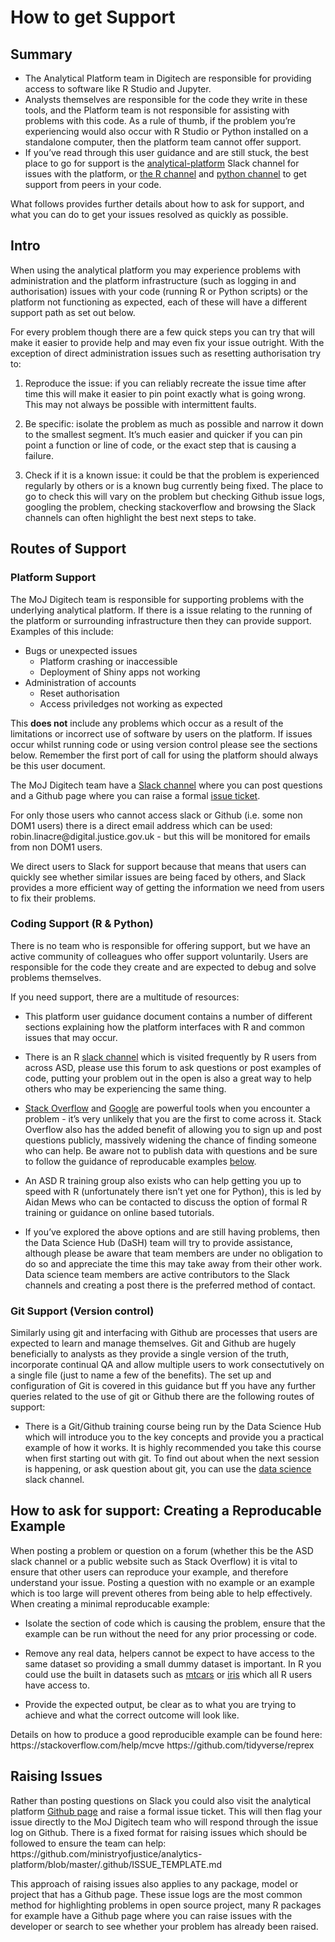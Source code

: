 # How to get Support

## Summary

- The Analytical Platform team in Digitech are responsible for providing access to software like R Studio and Jupyter. 
- Analysts themselves are responsible for the code they write in these tools, and the Platform team is not responsible for assisting with problems with this code.  As a rule of thumb, if the problem you're experiencing would also occur with R Studio or Python installed on a standalone computer, then the platform team cannot offer support.
- If you've read through this user guidance and are still stuck, the best place to go for support is the [analytical-platform](https://asdslack.slack.com/messages/C4PF7QAJZ/#) Slack channel for issues with the platform, or [the R channel](https://asdslack.slack.com/messages/C1PUCG719/#) and [python channel](https://asdslack.slack.com/messages/C1Q09V86S/#) to get support from peers in your code.

What follows provides further details about how to ask for support, and what you can do to get your issues resolved as quickly as possible.

## Intro

When using the analytical platform you may experience problems with administration and the platform infrastructure (such as logging in and authorisation) issues with your code (running R or Python scripts) or the platform not functioning as expected, each of these will have a different support path as set out below.

For every problem though there are a few quick steps you can try that will make it easier to provide help and may even fix your issue outright. With the exception of direct administration issues such as resetting authorisation try to:

1. Reproduce the issue: if you can reliably recreate the issue time after time this will make it easier to pin point exactly what is going wrong. This may not always be possible with intermittent faults.

2. Be specific: isolate the problem as much as possible and narrow it down to the smallest segment. It's much easier and quicker if you can pin point a function or line of code, or the exact step that is causing a failure.

3. Check if it is a known issue: it could be that the problem is experienced regularly by others or is a known bug currently being fixed. The place to go to check this will vary on the problem but checking Github issue logs, googling the problem, checking stackoverflow and browsing the Slack channels can often highlight the best next steps to take. 

## Routes of Support

### Platform Support

The MoJ Digitech team is responsible for supporting problems with the underlying analytical platform. If there is a issue relating to the running of the platform or surrounding infrastructure then they can provide support. Examples of this include:


* Bugs or unexpected issues
    + Platform crashing or inaccessible
    + Deployment of Shiny apps not working
    
* Administration of accounts
    + Reset authorisation
    + Access priviledges not working as expected
    
This **does not** include any problems which occur as a result of the limitations or incorrect use of software by users on the platform. If issues occur whilst running code or using version control please see the sections below. Remember the first port of call for using the platform should always be this user document.

The MoJ Digitech team have a [Slack channel]((https://asdslack.slack.com/messages/C4PF7QAJZ/#)) where you can post questions and a Github page where you can raise a formal [issue ticket](https://github.com/ministryofjustice/analytics-platform/issues).

For only those users who cannot access slack or Github (i.e. some non DOM1 users) there is a direct email address which can be used: robin.linacre@digital.justice.gov.uk - but this will be monitored for emails from non DOM1 users.

We direct users to Slack for support because that means that users can quickly see whether similar issues are being faced by others, and Slack provides a more efficient way of getting the information we need from users to fix their problems.

### Coding Support (R & Python)

There is no team who is responsible for offering support, but we have an active community of colleagues who offer support voluntarily.  Users are responsible for the code they create and are expected to debug and solve problems themselves. 

If you need support, there are a multitude of resources:

* This platform user guidance document contains a number of different sections explaining how the platform interfaces with R and common issues that may occur.

* There is an R [slack channel](https://asdslack.slack.com/) which is visited frequently by R users from across ASD, please use this forum to ask questions or post examples of code, putting your problem out in the open is also a great way to help others who may be experiencing the same thing.

* [Stack Overflow](https://stackoverflow.com/) and [Google](https://www.google.co.uk/) are powerful tools when you encounter a problem - it's very unlikely that you are the first to come across it. Stack Overflow also has the added benefit of allowing you to sign up and post questions publicly, massively widening the chance of finding someone who can help. Be aware not to publish data with questions and be sure to follow the guidance of reproducable examples [below](#creating-a-reproducable-example). 

* An ASD R training group also exists who can help getting you up to speed with R (unfortunately there isn't yet one for Python), this is led by Aidan Mews who can be contacted to discuss the option of formal R training or guidance on online based tutorials.

* If you've explored the above options and are still having problems, then the Data Science Hub (DaSH) team will try to provide assistance, although please be aware that team members are under no obligation to do so and appreciate the time this may take away from their other work. Data science team members are active contributors to the Slack channels and creating a post there is the preferred method of contact.

### Git Support (Version control)

Similarly using git and interfacing with Github are processes that users are expected to learn and manage themselves. Git and Github are hugely beneficially to analysts as they provide a single version of the truth, incorporate continual QA and allow multiple users to work consectutively on a single file (just to name a few of the benefits). The set up and configuration of Git is covered in this guidance but ff you have any further queries related to the use of git or Github there are the following routes of support: 

* There is a Git/Github training course being run by the Data Science Hub which will introduce you to the key concepts and provide you a practical example of how it works. It is highly recommended you take this course when first starting out with git. To find out about when the next session is happening, or ask question about git,  you can use the [data science](https://asdslack.slack.com/messages/C1Z8Q18LS/#) slack channel.

## How to ask for support:  Creating a Reproducable Example

When posting a problem or question on a forum (whether this be the ASD slack channel or a public website such as Stack Overflow) it is vital to ensure that other users can reproduce your example, and therefore understand your issue. Posting a question with no example or an example which is too large will prevent otheres from being able to help effectively. When creating a minimal reproducable example:

* Isolate the section of code which is causing the problem, ensure that the example can be run without the need for any prior processing or code.

* Remove any real data, helpers cannot be expect to have access to the same dataset so providing a small dummy dataset is important. In R you could use the built in datasets such as [mtcars](https://www.rdocumentation.org/packages/datasets/versions/3.4.3/topics/mtcars) or [iris](https://rpubs.com/moeransm/intro-iris) which all R users have access to.

* Provide the expected output, be clear as to what you are trying to achieve and what the correct outcome will look like.

Details on how to produce a good reproducible example can be found here:
https://stackoverflow.com/help/mcve
https://github.com/tidyverse/reprex 


## Raising Issues
  
Rather than posting questions on Slack you could also visit the analytical platform [Github page](https://github.com/ministryofjustice/analytics-platform/issues) and raise a formal issue ticket. This will then flag your issue directly to the MoJ Digitech team who will respond through the issue log on Github. There is a fixed format for raising issues which should be followed to ensure the team can help:
https://github.com/ministryofjustice/analytics-platform/blob/master/.github/ISSUE_TEMPLATE.md 


This approach of raising issues also applies to any package, model or project that has a Github page. These issue logs are the most common method for highlighting problems in open source project, many R packages for example have a Github page where you can raise issues with the developer or search to see whether your problem has already been raised. 
